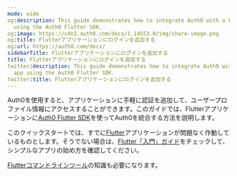 ```yaml
---
mode: wide
og:description: This guide demonstrates how to integrate Auth0 with a Flutter app
  using the Auth0 Flutter SDK.
og:image: https://cdn2.auth0.com/docs/1.14553.0/img/share-image.png
og:title: Flutterアプリケーションにログインを追加する
og:url: https://auth0.com/docs/
sidebarTitle: Flutterアプリケーションにログインを追加する
title: Flutterアプリケーションにログインを追加する
twitter:description: This guide demonstrates how to integrate Auth0 with a Flutter
  app using the Auth0 Flutter SDK.
twitter:title: Flutterアプリケーションにログインを追加する
---
```


Auth0を使用すると、アプリケーションに手軽に認証を追加して、ユーザープロファイル情報にアクセスすることができます。このガイドでは、Flutterアプリケーションに[Auth0 Flutter SDK](https://github.com/auth0/auth0-flutter)を使ってAuth0を統合する方法を説明します。



このクイックスタートでは、すでに[Flutter](https://flutter.dev/)アプリケーションが問題なく作動しているものとします。そうでない場合は、[Flutter「入門」ガイド](https://docs.flutter.dev/get-started/install)をチェックして、シンプルなアプリの始め方を確認してください。

[Flutterコマンドラインツール](https://docs.flutter.dev/reference/flutter-cli)の知識も必要になります。